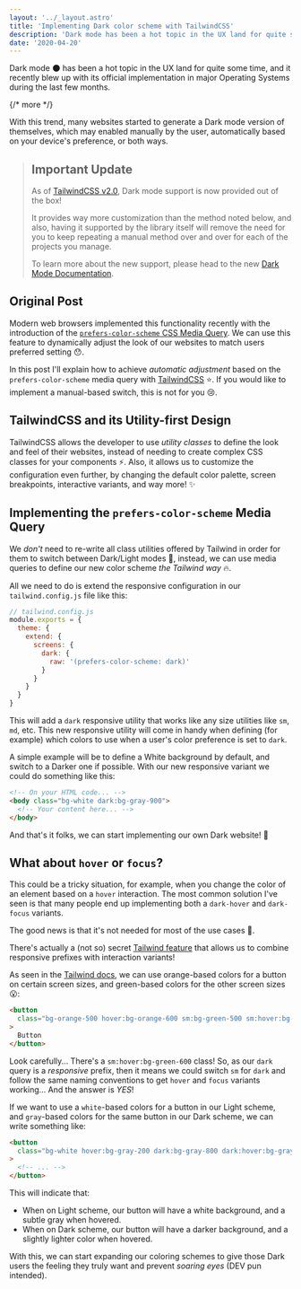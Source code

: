 ```yaml
---
layout: '../_layout.astro'
title: 'Implementing Dark color scheme with TailwindCSS'
description: 'Dark mode has been a hot topic in the UX land for quite some time, and it recently blew up with its official implementation in major Operating Systems during the last few months...'
date: '2020-04-20'
---
```


Dark mode 🌑 has been a hot topic in the UX land for quite some time,
and it recently blew up with its official implementation in major Operating
Systems during the last few months.

{/* more */}

With this trend, many websites started to generate a Dark mode version of
themselves, which may enabled manually by the user, automatically based on your
device's preference, or both ways.

> ## Important Update
>
> As of [TailwindCSS v2.0](https://blog.tailwindcss.com/tailwindcss-v2), Dark
> mode support is now provided out of the box!
>
> It provides way more customization than the method noted below, and also,
> having it supported by the library itself will remove the need for you to keep
> repeating a manual method over and over for each of the projects you manage.
>
> To learn more about the new support, please head to the new
> [Dark Mode Documentation](https://tailwindcss.com/docs/dark-mode).

## Original Post

Modern web browsers implemented this functionality recently with the
introduction of the
[`prefers-color-scheme` CSS Media Query](https://caniuse.com/#feat=prefers-color-scheme).
We can use this feature to dynamically adjust the look of our websites to match
users preferred setting 😯.

In this post I'll explain how to achieve _automatic adjustment_ based on the
`prefers-color-scheme` media query with [TailwindCSS](https://tailwindcss.com/)
⭐. If you would like to implement a manual-based switch, this is not for
you 😢.

## TailwindCSS and its Utility-first Design

TailwindCSS allows the developer to use _utility classes_ to define the look and
feel of their websites, instead of needing to create complex CSS classes for
your components ⚡. Also, it allows us to customize the configuration even
further, by changing the default color palette, screen breakpoints, interactive
variants, and way more! ✨

## Implementing the `prefers-color-scheme` Media Query

We _don't_ need to re-write all class utilities offered by Tailwind in order for
them to switch between Dark/Light modes 😬, instead, we can use media
queries to define our new color scheme _the Tailwind way_ 🔥.

All we need to do is extend the responsive configuration in our
`tailwind.config.js` file like this:

```js
// tailwind.config.js
module.exports = {
  theme: {
    extend: {
      screens: {
        dark: {
          raw: '(prefers-color-scheme: dark)'
        }
      }
    }
  }
}
```

This will add a `dark` responsive utility that works like any size utilities
like `sm`, `md`, etc. This new responsive utility will come in handy when
defining (for example) which colors to use when a user's color preference is set
to `dark`.

A simple example will be to define a White background by default, and switch to
a Darker one if possible. With our new responsive variant we could do something
like this:

```html
<!-- On your HTML code... -->
<body class="bg-white dark:bg-gray-900">
  <!-- Your content here... -->
</body>
```

And that's it folks, we can start implementing our own Dark website! 🎉

## What about `hover` or `focus`?

This could be a tricky situation, for example, when you change the color of an
element based on a `hover` interaction. The most common solution I've seen is
that many people end up implementing both a `dark-hover` and `dark-focus`
variants.

The good news is that it's not needed for most of the use cases 🧐.

There's actually a (not so) secret
[Tailwind feature](https://tailwindcss.com/docs/pseudo-class-variants#combining-with-responsive-prefixes)
that allows us to combine responsive prefixes with interaction variants!

As seen in the
[Tailwind docs](https://tailwindcss.com/docs/pseudo-class-variants#combining-with-responsive-prefixes),
we can use orange-based colors for a button on certain screen sizes, and
green-based colors for the other screen sizes 😮:

```html
<button
  class="bg-orange-500 hover:bg-orange-600 sm:bg-green-500 sm:hover:bg-green-600 md:bg-red-500 md:hover:bg-red-600 lg:bg-indigo-500 lg:hover:bg-indigo-600 xl:bg-pink-500 xl:hover:bg-pink-600"
>
  Button
</button>
```

Look carefully... There's a `sm:hover:bg-green-600` class! So, as our `dark`
query is a _responsive_ prefix, then it means we could switch `sm` for `dark`
and follow the same naming conventions to get `hover` and `focus` variants
working... And the answer is _YES_!

If we want to use a `white`-based colors for a button in our Light scheme, and
`gray`-based colors for the same button in our Dark scheme, we can write
something like:

```html
<button
  class="bg-white hover:bg-gray-200 dark:bg-gray-800 dark:hover:bg-gray-700"
>
  <!-- ... -->
</button>
```

This will indicate that:

- When on Light scheme, our button will have a white background, and a subtle
  gray when hovered.
- When on Dark scheme, our button will have a darker background, and a slightly
  lighter color when hovered.

With this, we can start expanding our coloring schemes to give those Dark users
the feeling they truly want and prevent _soaring eyes_ (DEV pun intended).
